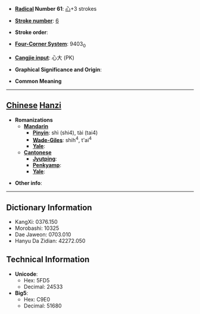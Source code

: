 * '''[[Wiktionary:Chinese radical index| Radical]] Number 61''': [[Wiktionary:Chinese radical index 心|心]]+3 strokes

* '''[[Wiktionary:Chinese total strokes index|Stroke number]]''': [[Wiktionary:Chinese total strokes index 6|6]]

* '''Stroke order''': 

* '''[[Wiktionary:Chinese four corner index|Four-Corner System]]''': 9403<sub>0</sub>

* '''[[Wiktionary:Chinese Cangjie index|Cangjie input]]''': 心大 (PK)

* '''Graphical Significance and Origin''': 

* '''Common Meaning'''

----

== [[Chinese]] [[Hanzi]] ==

* '''Romanizations'''
** '''[[Mandarin]]'''
*** '''[[Pinyin]]''': shì (shi4), tài (tai4)
*** '''[[Wade-Giles]]''': shih<sup>4</sup>, t'ai<sup>4</sup>
*** '''[[Yale]]''': 
** '''[[Cantonese]]'''
*** '''[[Jyutping]]''':
*** '''[[Penkyamp]]''': 
*** '''[[Yale]]''': 

* '''Other info''': 

----

== Dictionary Information ==

* KangXi: 0376.150
* Morobashi: 10325
* Dae Jaweon: 0703.010
* Hanyu Da Zidian: 42272.050

== Technical Information ==

* '''Unicode''':
** Hex: 5FD5
** Decimal: 24533
* '''Big5''':
** Hex: C9E0
** Decimal: 51680